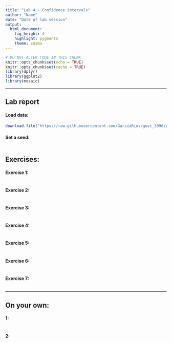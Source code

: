 ```yaml
---
title: "Lab 4 - Confidence intervals"
author: "Name"
date: "Date of lab session"
output: 
  html_document: 
    fig_height: 4
    highlight: pygments
    theme: cosmo
---
```


```r
# DO NOT ALTER CODE IN THIS CHUNK
knitr::opts_chunk$set(echo = TRUE)
knitr::opts_chunk$set(cache = TRUE)
library(dplyr)
library(ggplot2)
library(mosaic)
```

* * *

## Lab report

#### Load data:
```r
download.file("https://raw.githubusercontent.com/GarciaRios/govt_3990/gh-pages/Labs/lab4/lab4.Rmd", destfile = "lab4.Rmd")
```

#### Set a seed:
```r

```


## Exercises:

#### Exercise 1: 

```r

```

#### Exercise 2: 


```r

```


#### Exercise 3: 

```r

```


#### Exercise 4: 


```r

```


#### Exercise 5: 

```r

```

#### Exercise 6:

```r

```

#### Exercise 7: 

```r

```

* * *

## On your own:

#### 1: 


```r

```


#### 2: 

```r

```

